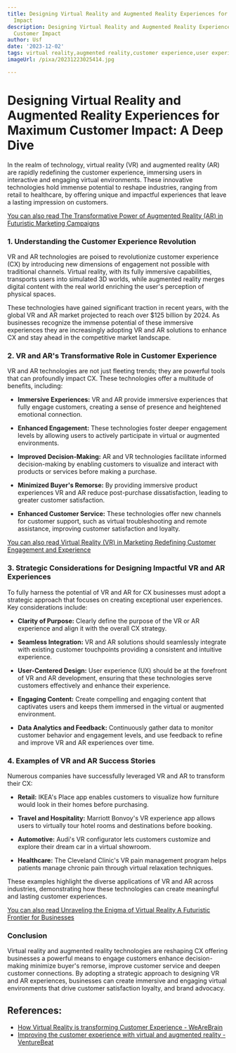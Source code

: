 ```yaml
---
title: Designing Virtual Reality and Augmented Reality Experiences for Maximum Customer
  Impact
description: Designing Virtual Reality and Augmented Reality Experiences for Maximum
  Customer Impact
author: Usf
date: '2023-12-02'
tags: virtual reality,augmented reality,customer experience,user experience,design,UX,UI
imageUrl: /pixa/20231223025414.jpg

---
```

# Designing Virtual  Reality  and Augmented  Reality Experiences for Maximum Customer  Impact: A Deep Dive

In  the realm of technology, virtual reality  (VR) and augmented reality (AR) are rapidly redefining the customer experience, immersing users in interactive and engaging virtual environments. These innovative technologies hold immense potential to reshape industries, ranging from retail to healthcare, by offering unique and impactful experiences that leave a lasting impression on customers.

[You can also read The Transformative Power of Augmented Reality (AR) in Futuristic Marketing Campaigns](The%20Transformative%20Power%20of%20Augmented%20Reality%20%28AR%29%20in%20Futuristic%20Marketing%20Campaigns)


### 1. Understanding the  Customer Experience Revolution

VR and AR technologies are poised to revolutionize customer experience (CX) by introducing new dimensions of engagement  not  possible with traditional  channels. Virtual  reality, with its fully immersive capabilities, transports users into simulated  3D worlds, while augmented reality  merges digital content with the real world enriching the user's perception of physical spaces.

These technologies have gained significant traction in recent years, with the global VR and AR market projected to  reach over $125 billion by 2024. As  businesses recognize the immense potential of these immersive experiences they are increasingly adopting VR and AR solutions to enhance CX and stay ahead in the competitive market landscape.

### 2. VR and AR's Transformative Role in Customer Experience

VR and AR  technologies are not just fleeting trends; they are  powerful tools  that can profoundly impact CX. These technologies offer a multitude of benefits, including:

- **Immersive Experiences:** VR and AR provide immersive experiences that fully engage customers, creating a sense of presence and heightened emotional connection.

- **Enhanced  Engagement:** These technologies foster  deeper engagement levels by allowing users to actively participate in virtual or augmented environments.

- **Improved Decision-Making:** AR and VR technologies  facilitate informed decision-making by enabling customers to visualize and interact with products or services before making a purchase.

- **Minimized Buyer's Remorse:** By providing  immersive product experiences  VR and AR reduce post-purchase  dissatisfaction, leading to greater customer satisfaction.

- **Enhanced Customer Service:**  These technologies  offer new channels for customer support, such as virtual troubleshooting and  remote assistance, improving customer satisfaction and loyalty.

[You can also read Virtual Reality (VR) in  Marketing  Redefining Customer Engagement and Experience](Virtual%20Reality%20%28VR%29%20in%20Marketing%20Redefining%20Customer%20Engagement%20and%20Experience)


### 3. Strategic Considerations for Designing Impactful VR and AR Experiences

To fully harness the potential of  VR and AR for CX businesses must adopt a strategic approach that focuses on creating exceptional user experiences.  Key considerations include:

- **Clarity of Purpose:** Clearly define the  purpose  of the VR or AR experience and align  it with the overall CX strategy.

- **Seamless Integration:** VR and AR solutions should seamlessly integrate with existing customer touchpoints  providing a  consistent and intuitive experience.

- **User-Centered Design:** User experience (UX) should be at the forefront of VR and AR development, ensuring that these technologies serve customers effectively and enhance their experience.

- **Engaging Content:** Create compelling and  engaging  content that captivates users and keeps them immersed in the virtual  or augmented environment.

- **Data Analytics and Feedback:** Continuously  gather  data to monitor customer behavior and engagement levels, and use  feedback  to refine and improve VR and AR  experiences over time.

### 4. Examples of VR  and AR Success  Stories

Numerous companies have successfully leveraged VR and AR to transform their CX:

- **Retail:** IKEA's Place  app  enables customers to visualize  how furniture  would look in their homes before purchasing.

- **Travel and Hospitality:** Marriott Bonvoy's VR  experience app allows users to virtually tour hotel rooms and destinations  before booking.

- **Automotive:**  Audi's VR configurator lets customers customize and explore  their dream car in a virtual showroom.

- **Healthcare:** The Cleveland Clinic's VR pain management program helps patients manage chronic pain  through virtual relaxation techniques.

These examples  highlight the diverse applications of VR  and  AR across industries, demonstrating how these technologies can create meaningful and lasting customer experiences.

[You can also read Unraveling the Enigma of Virtual Reality  A Futuristic Frontier for Businesses](Unraveling%20the%20Enigma%20of%20Virtual%20Reality%20A%20Futuristic%20Frontier%20for%20Businesses)


###  Conclusion

Virtual reality and augmented  reality technologies are reshaping CX offering businesses a powerful means to engage  customers enhance decision-making minimize buyer's remorse,  improve customer service and  deepen customer  connections. By adopting a strategic approach to  designing VR and AR experiences, businesses can create immersive and engaging virtual environments that drive customer satisfaction loyalty, and  brand advocacy.

## References:
- [How Virtual Reality is transforming Customer Experience - WeAreBrain](https://wearebrain.com/blog/virtual-reality-and-customer-experience/)
- [Improving the customer experience with virtual and augmented reality - VentureBeat](https://venturebeat.com/datadecisionmakers/improving-the-customer-experience-with-virtual-and-augmented-reality/)
